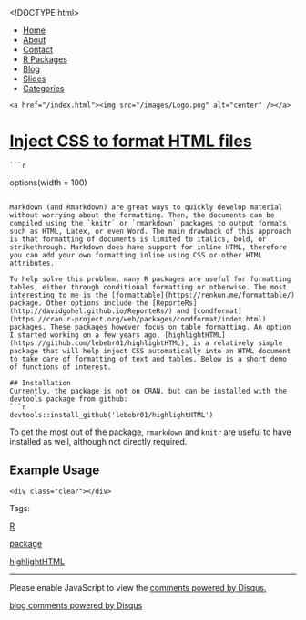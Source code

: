 <!DOCTYPE html>
<html>
  <head>
    <meta charset="utf-8">
    <title>Inject CSS to format HTML files</title>
    <meta name="author" content="Brandon LeBeau" />
   <link rel="alternate" type="application/rss+xml" title="Educate-R" href="http://educate-r.org/feed.xml">
    <link rel="stylesheet" type="text/css" href="/stylesheets/newstyle.css">
    <link rel="stylesheet" href="/stylesheets/xcodeDkGrey.css">
    <script type='text/javascript' src="/stylesheets/highlight.pack.js"></script>
<script type="text/javascript">

    var _gaq = _gaq || [];
    _gaq.push(['_setAccount', 'UA-43425299-1']);
    _gaq.push(['_trackPageview']);

    (function() {
      var ga = document.createElement('script'); ga.type = 'text/javascript'; ga.async = true;
      ga.src = ('https:' == document.location.protocol ? 'https://ssl' : 'http://www') + '.google-analytics.com/ga.js';
      var s = document.getElementsByTagName('script')[0]; s.parentNode.insertBefore(ga, s);
    })();
 </script>

   </head>

  <body>
    <script>hljs.initHighlightingOnLoad();</script>

 <div id="navigation">
  <ul>
  <li><a href="/index.html">Home</a></li>
  <li><a href="/about.html">About</a></li>
  <li><a href="/contact.html">Contact</a></li>
  <li><a href="/projects.html">R Packages</a></li>
  <li><a href="/blog.html">Blog</a></li>
  <li><a href="/slides.html">Slides</a></li>
  <li><a href="/tags.html">Categories</a></li>
  </ul>
  </div>
  <div id="headerimg">
    <a href="/index.html"><img src="/images/Logo.png" alt="center" /></a>
  </div>
  <div class="content">
  <div class="blog">
   <!-- <h2>Inject CSS to format HTML files</h2> -->
     <div class="full">
  <h1 class="entry-title">
    <a href="/Rmd/highlight_html_draft.Rmd" title="Inject CSS to format HTML files" rel="bookmark">Inject CSS to format HTML files</a>
  </h1>
  <div class="entry-content full-content">
    ```r
options(width = 100)
```

Markdown (and Rmarkdown) are great ways to quickly develop material without worrying about the formatting. Then, the documents can be compiled using the `knitr` or `rmarkdown` packages to output formats such as HTML, Latex, or even Word. The main drawback of this approach is that formatting of documents is limited to italics, bold, or strikethrough. Markdown does have support for inline HTML, therefore you can add your own formatting inline using CSS or other HTML attributes.

To help solve this problem, many R packages are useful for formatting tables, either through conditional formatting or otherwise. The most interesting to me is the [formattable](https://renkun.me/formattable/) package. Other options include the [ReporteRs](http://davidgohel.github.io/ReporteRs/) and [condformat](https://cran.r-project.org/web/packages/condformat/index.html) packages. These packages however focus on table formatting. An option I started working on a few years ago, [highlightHTML](https://github.com/lebebr01/highlightHTML), is a relatively simple package that will help inject CSS automatically into an HTML document to take care of formatting of text and tables. Below is a short demo of functions of interest.

## Installation
Currently, the package is not on CRAN, but can be installed with the devtools package from github:
```r
devtools::install_github('lebebr01/highlightHTML')
```
To get the most out of the package, `rmarkdown` and `knitr` are useful to have installed as well, although not directly required.

## Example Usage



    <div class="clear"></div>
  </div>
  <p class="alt-font tight">
    Tags:&nbsp;
    
    <a href="/tags.html#R-ref" >R</a>
    
    <a href="/tags.html#package-ref" >package</a>
    
    <a href="/tags.html#highlightHTML-ref" >highlightHTML</a>
    
  </p>
  <p class="by-line">
    <span class="date full-date">
      <abbr class="published" title=""></abbr>
    </span>
  </p>
  <div class="clear"></div>
</div>
<div class="rule">
  <hr/>
</div>

<div id="disqus_thread"></div>
<script type="text/javascript">
  var disqus_shortname = 'rjourney';

  var disqus_url = "http://lebebr01.github.com/Rmd/highlight_html_draft.Rmd";

  (function() {
      var dsq = document.createElement('script'); dsq.type = 'text/javascript'; dsq.async = true;
      dsq.src = 'http://' + disqus_shortname + '.disqus.com/embed.js';
      (document.getElementsByTagName('head')[0] || document.getElementsByTagName('body')[0]).appendChild(dsq);
  })();
</script>
<noscript>Please enable JavaScript to view the <a href="http://disqus.com/?ref_noscript">comments powered by Disqus.</a></noscript>
<a href="http://disqus.com" class="dsq-brlink">blog comments powered by <span class="logo-disqus">Disqus</span></a>




  </div>
  </div>  
    </body>
</html>
